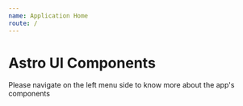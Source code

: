 ```yaml
---
name: Application Home
route: /
---
```


# Astro UI Components

Please navigate on the left menu side to know more about the app's components